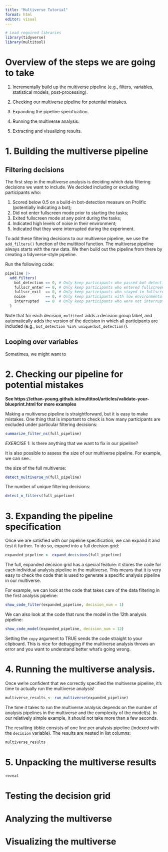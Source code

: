 ```yaml
---
title: "Multiverse Tutorial"
format: html
editor: visual
---
```


```r
# Load required libraries
library(tidyverse)
library(multitool)
```

# Overview of the steps we are going to take

1. Incrementally build up the multiverse pipeline (e.g., filters, variables, statistical models, post-processing).

2. Checking our multiverse pipeline for potential mistakes.

3. Expanding the pipeline specification.

3. Running the multiverse analysis.

4. Extracting and visualizing results.

# 1. Building the multiverse pipeline

## Filtering decisions

The first step in the multiverse analysis is deciding which data filtering decisions we want to include. We decided including or excluding participants who:

1. Scored below 0.5 on a build-in bot-detection measure on Prolific (potentially indicating a bot);
2. Did not enter fullscreen mode prior to starting the tasks;
3. Exited fullscreen mode at any point during the tasks;
4. Indicated high levels of noise in their environment;
5. Indicated that they were interrupted during the experiment.

To add these filtering decisions to our multiverse pipeline, we use the `add_filters()` function of the multitool function. The multiverse pipeline always starts with the raw data. We then build out the pipeline from there by creating a tidyverse-style pipeline.

Run the following code:

```r
pipeline |> 
  add_filters(
    bot_detection == 0, # Only keep participants who passed bot detection
    fullscr_enter == 0, # Only keep participants who entered fullscreen
    fullscr_exit  == 0, # Only keep participants who stayed in fullscreen
    noise         == 0, # Only keep participants with low environmental noise
    interrupted   == 0  # Only keep participants who were not interrupted
  )
```

Note that for each decision, `multitool` adds a decision group label, and automatically adds the version of the decision in which all participants are included (e.g., `bot_detection %in% unique(bot_detection)`).  

## Looping over variables

Sometimes, we might want to 


# 2. Checking our pipeline for potential mistakes

**See https://ethan-young.github.io/multitool/articles/validate-your-blueprint.html for more examples**

Making a multiverse pipeline is straightforward, but it is easy to make mistakes. One thing that is important to check is how many participants are excluded under particular filtering decisions:

```r
summarize_filter_ns(full_pipeline)
```

*EXERCISE 1*: Is there anything that we want to fix in our pipeline?


It is also possible to assess the size of our multiverse pipeline. For example, we can see..

the size of the full multiverse:

```r
detect_multiverse_n(full_pipeline)
```

The number of unique filtering decisions:

```r
detect_n_filters(full_pipeline)
```

# 3. Expanding the pipeline specification

Once we are satisfied with our pipeline specification, we can expand it and test it further. To do so, expand into a full decision grid:

```r
expanded_pipeline <- expand_decisions(full_pipeline)
```

The full, expanded decision grid has a special feature: it stores the code for each individual analysis pipeline in the multiverse. This means that it is very easy to check the code that is used to generate a specific analysis pipeline in our multiverse.

For example, we can look at the code that takes care of the data filtering in the first analysis pipeline:

```r
show_code_filter(expanded_pipeline, decision_num = 1)
```

We can also look at the code that runs the model in the 12th analysis pipeline:

```r
show_code_model(expanded_pipeline, decision_num = 12)
```

Setting the `copy` argument to TRUE sends the code straight to your clipboard. This is nice for debugging if the multiverse analysis throws an error and you want to understand better what's going wrong.


# 4. Running the multiverse analysis.

Once we're confident that we correctly specified the multiverse pipeline, it's time to actually run the multiverse analysis!

```r
multiverse_results <- run_multiverse(expanded_pipeline)
```

The time it takes to run the multiverse analysis depends on the number of analysis pipelines in the multiverse and the complexity of the model(s). In our relatively simple example, it should not take more than a few seconds.

The resulting tibble consists of one line per analysis pipeline (indexed with the `decision` variable). The results are nested in list columns:

```r
multiverse_results
```

# 5. Unpacking the multiverse results

```r
reveal
```


# Testing the decision grid


# Analyzing the multiverse


# Visualizing the multiverse